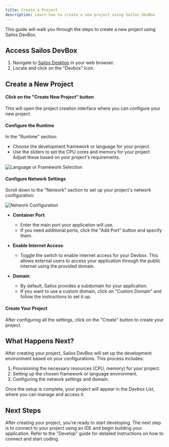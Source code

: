 ```yaml
---
title: Create a Project
description: Learn how to create a new project using Sailos DevBox
---
```


This guide will walk you through the steps to create a new project using Sailos DevBox.

## Access Sailos DevBox

1. Navigate to [Sailos Desktop](https://usw.sailos.io) in your web browser.
2. Locate and click on the "Devbox" icon.

## Create a New Project

<div className='steps [&_h4]:step'>

<h4>Click on the "Create New Project" button</h4>

This will open the project creation interface where you can configure your new project.

<h4>Configure the Runtime</h4>

In the "Runtime" section:
- Choose the development framework or language for your project.
- Use the sliders to set the CPU cores and memory for your project. Adjust these based on your project's requirements.

![Language or Framework Selection](./images/devbox-runtime-selection.png)

<h4>Configure Network Settings</h4>

Scroll down to the "Network" section to set up your project's network configuration:

![Network Configuration](./images/devbox-network-config.png)

- **Container Port**: 
  - Enter the main port your application will use.
  - If you need additional ports, click the "Add Port" button and specify them.

- **Enable Internet Access**:
  - Toggle the switch to enable internet access for your Devbox. This allows external users to access your application through the public internet using the provided domain.

- **Domain**:
  - By default, Sailos provides a subdomain for your application.
  - If you want to use a custom domain, click on "Custom Domain" and follow the instructions to set it up.

<h4>Create Your Project</h4>

After configuring all the settings, click on the "Create" button to create your project.

</div>

## What Happens Next?

After creating your project, Sailos DevBox will set up the development environment based on your configurations. This process includes:

1. Provisioning the necessary resources (CPU, memory) for your project.
2. Setting up the chosen framework or language environment.
3. Configuring the network settings and domain.

Once the setup is complete, your project will appear in the Devbox List, where you can manage and access it.

## Next Steps

After creating your project, you're ready to start developing. The next step is to connect to your project using an IDE and begin building your application. Refer to the "Develop" guide for detailed instructions on how to connect and start coding.